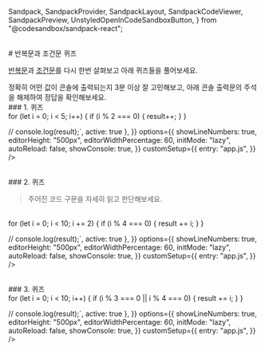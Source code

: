   Sandpack,
  SandpackProvider,
  SandpackLayout,
  SandpackCodeViewer,
  SandpackPreview,
  UnstyledOpenInCodeSandboxButton,
} from "@codesandbox/sandpack-react";

<br/>
# 반복문과 조건문 퀴즈

[반복문](../messenger-project-1/05-rendering#2-반복문.mdx)과 [조건문](../messenger-project-1/06-conditional-rendering#2-조건문.mdx)를 다시 한번 살펴보고 아래 퀴즈들을 풀어보세요.

<Callout emoji="📌">
정확히 어떤 값이 콘솔에 출력되는지 3분 이상 잘 고민해보고, 아래 콘솔 출력문의 주석을 해제하여 정답을 확인해보세요.
</Callout>

<br/>
### 1. 퀴즈

<br/>
<Sandpack
  template="vanilla"
  theme={nightOwl}
  files={{
    "/app.js": {
      code: `let result = 0;

for (let i = 0; i < 5; i++) {
  if (i % 2 === 0) {
    result++;
  }
}

// console.log(result);`,
      active: true
    },
  }}
  options={{
    showLineNumbers: true,
    editorHeight: "500px",
    editorWidthPercentage: 60,
    initMode: "lazy",
    autoReload: false,
    showConsole: true,
  }}
customSetup={{
    entry: "app.js",
  }}
/>

<br/>
### 2. 퀴즈

> 주어진 코드 구문을 자세히 읽고 판단해보세요.

<br/>
<Sandpack
  template="vanilla"
  theme={nightOwl}
  files={{
    "/app.js": {
      code: `let result = 0;

for (let i = 0; i < 10; i += 2) {
  if (i % 4 === 0) {
    result += i;
  }
}

// console.log(result);`,
      active: true
    },
  }}
  options={{
    showLineNumbers: true,
    editorHeight: "500px",
    editorWidthPercentage: 60,
    initMode: "lazy",
    autoReload: false,
    showConsole: true,
  }}
customSetup={{
    entry: "app.js",
  }}
/>

<br/>
### 3. 퀴즈

<br/>
<Sandpack
  template="vanilla"
  theme={nightOwl}
  files={{
    "/app.js": {
      code: `let result = 0;

for (let i = 0; i < 10; i++) {
  if (i % 3 === 0 || i % 4 === 0) {
    result += i;
  }
}

// console.log(result);`,
      active: true
    },
  }}
  options={{
    showLineNumbers: true,
    editorHeight: "500px",
    editorWidthPercentage: 60,
    initMode: "lazy",
    autoReload: false,
    showConsole: true,
  }}
customSetup={{
    entry: "app.js",
  }}
/>

<br/>
<br/>
<br/>
<Giscus
  repo="crwdu/lms-contents-js101"
  repoId="R_kgDOL2ikqQ"
  category="Q&A"
  categoryId="DIC_kwDOL2ikqc4CgSAu"
  mapping="pathname"
  reactionsEnabled="1"
  strict="1"
  emitMetadata="0"
  inputPosition="top"
  theme="preferred_color_scheme"
  lang="ko"
  loading="lazy"
/>
